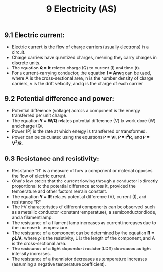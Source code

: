﻿---
title: 9 Electricity (AS)
subject : physics
---

## 9.1 Electric current:

- Electric current is the flow of charge carriers (usually electrons) in a circuit.
- Charge carriers have quantized charges, meaning they carry charges in discrete units.
- The equation **Q = It** relates charge (Q) to current (I) and time (t).
- For a current-carrying conductor, the equation **I = Anvq** can be used, where A is the cross-sectional area, n is the number density of charge carriers, v is the drift velocity, and q is the charge of each carrier.

## 9.2 Potential difference and power:

- Potential difference (voltage) across a component is the energy transferred per unit charge.
- The equation **V = W/Q** relates potential difference (V) to work done (W) and charge (Q).
- Power (P) is the rate at which energy is transferred or transformed.
- Power can be calculated using the equations **P = VI**, **P = I<sup>2</sup>R**, and **P = V<sup>2</sup>/R**.

## 9.3 Resistance and resistivity:

- Resistance "R" is a measure of how a component or material opposes the flow of electric current.
- Ohm's law states that the current flowing through a conductor is directly proportional to the potential difference across it, provided the temperature and other factors remain constant.
- The equation **V = IR** relates potential difference (V), current (I), and resistance "R".
- The I-V characteristics of different components can be observed, such as a metallic conductor (constant temperature), a semiconductor diode, and a filament lamp.
- The resistance of a filament lamp increases as current increases due to the increase in temperature.
- The resistance of a component can be determined by the equation **R = ρL/A**, where ρ is the resistivity, L is the length of the component, and A is the cross-sectional area.
- The resistance of a light-dependent resistor (LDR) decreases as light intensity increases.
- The resistance of a thermistor decreases as temperature increases (assuming a negative temperature coefficient).

